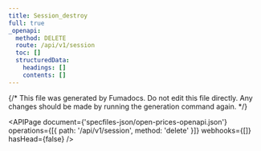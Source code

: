 ```yaml
---
title: Session_destroy
full: true
_openapi:
  method: DELETE
  route: /api/v1/session
  toc: []
  structuredData:
    headings: []
    contents: []
---
```


{/* This file was generated by Fumadocs. Do not edit this file directly. Any changes should be made by running the generation command again. */}

<APIPage
  document={'specfiles-json/open-prices-openapi.json'}
  operations={[{ path: '/api/v1/session', method: 'delete' }]}
  webhooks={[]}
  hasHead={false}
/>
